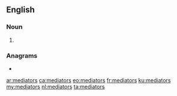 {{also|Mediators|médiators}}
==English==

===Noun===
{{head|en|noun plural form}}

# {{plural of|mediator|lang=en}}

===Anagrams===
* {{l|en|amortised}}

[[ar:mediators]]
[[ca:mediators]]
[[eo:mediators]]
[[fr:mediators]]
[[ku:mediators]]
[[my:mediators]]
[[nl:mediators]]
[[ta:mediators]]